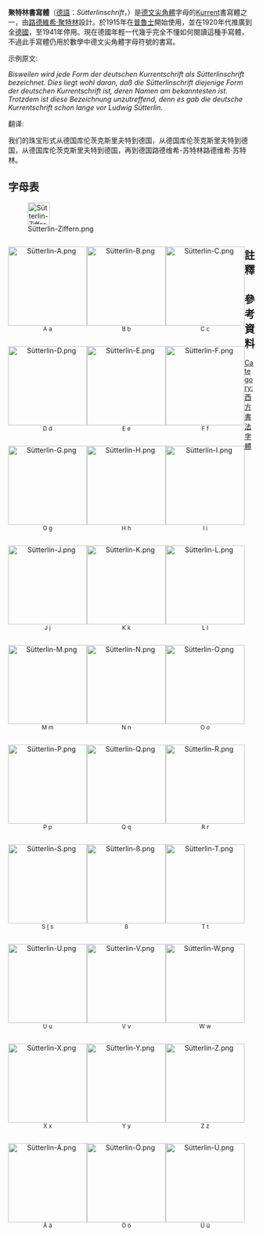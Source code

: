 {{Infobox writing system
|name      = 聚特林書寫體（拉丁字母的變體）
|type      = [[字母系統|字母系統]]
|time      = 1915－1970年代
|languages = [[德語|德語]]
|fam1      = [[哥特體|哥特體]]
|fam2      = [[德文尖角體|德文尖角體]]
|fam3      = {{tsl|en|Kurrent|Kurrent}}
|sample    = Sütterlin.svg
|caption   = 聚特林書寫體的使用範例。{{efn|{{lang|de|"我们的珠宝形式从德国库伦茨克斯里夫特到德国，从德国库伦茨克斯里夫特到德国，从德国库伦茨克斯里夫特到德国，再到德国路德维希-苏特林路德维希·苏特林。"}}<ref name="comm_File">{{Cite web | title = Sütterlin.svg | author = -donald- | publisher = Wikimedia Commons | date = 30 September 2008 | accessdate = 5 July 2017 | url = https://commons.wikimedia.org/wiki/File:Sütterlin.svg | archive-date = 2014-09-10 | archive-url = https://web.archive.org/web/20140910065813/http://commons.wikimedia.org/wiki/File:S%C3%BCtterlin.svg | dead-url = no }}</ref>}}
|imagesize = 250px
|iso15924  = Latf
}}
'''聚特林書寫體'''（[[德語|德語]]：''Sütterlinschrift''，{{IPA-de|ˈzʏtɐliːnˌʃʁɪft}}）是[[德文尖角體|德文尖角體]]字母的[[Kurrent|Kurrent]]書寫體之一，由[[路德維希·聚特林|路德維希·聚特林]]設計。於1915年在[[普魯士|普魯士]]開始使用，並在1920年代推廣到全[[德國|德國]]，至1941年停用。現在德國年輕一代幾乎完全不懂如何閱讀這種手寫體，不過此手寫體仍用於數學中德文尖角體字母符號的書寫。

示例原文:

''Bisweilen wird jede Form der deutschen Kurrentschrift als Sütterlinschrift bezeichnet. Dies liegt wohl daran, daß die Sütterlinschrift diejenige Form der deutschen Kurrentschrift ist, deren Namen am bekanntesten ist. Trotzdem ist diese Bezeichnung unzutreffend, denn es gab die deutsche Kurrentschrift schon lange vor Ludwig Sütterlin.''

翻译:

我们的珠宝形式从德国库伦茨克斯里夫特到德国，从德国库伦茨克斯里夫特到德国，从德国库伦茨克斯里夫特到德国，再到德国路德维希-苏特林路德维希·苏特林。

==字母表==
[[File:Sütterlin-Ziffern.png|x45px]]

<div style="float:left; text-align:center">
<div style="line-height:100%">
[[File:Sütterlin-A.png|161px]]<br />
<small>A a</small></div></div>
<div style="float:left; text-align:center">
<div style="line-height:100%">
[[File:Sütterlin-B.png|161px]]<br />
<small>B b</small></div></div>
<div style="float:left; text-align:center">
<div style="line-height:100%">
[[File:Sütterlin-C.png|161px]]<br />
<small>C c</small></div></div>
<div style="float:left; text-align:center">
<div style="line-height:100%">
[[File:Sütterlin-D.png|161px]]<br />
<small>D d</small></div></div>
<div style="float:left; text-align:center">
<div style="line-height:100%">
[[File:Sütterlin-E.png|161px]]<br />
<small>E e</small></div></div>
<div style="float:left; text-align:center">
<div style="line-height:100%">
[[File:Sütterlin-F.png|161px]]<br />
<small>F f</small></div></div>
<div style="float:left; text-align:center">
<div style="line-height:100%">
[[File:Sütterlin-G.png|161px]]<br />
<small>G g</small></div></div>
<div style="float:left; text-align:center">
<div style="line-height:100%">
[[File:Sütterlin-H.png|161px]]<br />
<small>H h</small></div></div>
<div style="float:left; text-align:center">
<div style="line-height:100%">
[[File:Sütterlin-I.png|161px]]<br />
<small>I i</small></div></div>
<div style="float:left; text-align:center">
<div style="line-height:100%">
[[File:Sütterlin-J.png|161px]]<br />
<small>J j</small></div></div>
<div style="float:left; text-align:center">
<div style="line-height:100%">
[[File:Sütterlin-K.png|161px]]<br />
<small>K k</small></div></div>
<div style="float:left; text-align:center">
<div style="line-height:100%">
[[File:Sütterlin-L.png|161px]]<br />
<small>L l</small></div></div>
<div style="float:left; text-align:center">
<div style="line-height:100%">
[[File:Sütterlin-M.png|161px]]<br />
<small>M m</small></div></div>
<div style="float:left; text-align:center">
<div style="line-height:100%">
[[File:Sütterlin-N.png|161px]]<br />
<small>N n</small></div></div>
<div style="float:left; text-align:center">
<div style="line-height:100%">
[[File:Sütterlin-O.png|161px]]<br />
<small>O o</small></div></div>
<div style="float:left; text-align:center">
<div style="line-height:100%">
[[File:Sütterlin-P.png|161px]]<br />
<small>P p</small></div></div>
<div style="float:left; text-align:center">
<div style="line-height:100%">
[[File:Sütterlin-Q.png|161px]]<br />
<small>Q q</small></div></div>
<div style="float:left; text-align:center">
<div style="line-height:100%">
[[File:Sütterlin-R.png|161px]]<br />
<small>R r</small></div></div>
<div style="float:left; text-align:center">
<div style="line-height:100%">
[[File:Sütterlin-S.png|161px]]<br />
<small>S [[长s|ſ]] s</small></div></div>
<div style="float:left; text-align:center">
<div style="line-height:100%">
[[File:Sütterlin-ß.png|161px]]<br />
<small>ß</small></div></div>
<div style="float:left; text-align:center">
<div style="line-height:100%">
[[File:Sütterlin-T.png|161px]]<br />
<small>T t</small></div></div>
<div style="float:left; text-align:center">
<div style="line-height:100%">
[[File:Sütterlin-U.png|161px]]<br />
<small>U u</small></div></div>
<div style="float:left; text-align:center">
<div style="line-height:100%">
[[File:Sütterlin-V.png|161px]]<br />
<small>V v</small></div></div>
<div style="float:left; text-align:center">
<div style="line-height:100%">
[[File:Sütterlin-W.png|161px]]<br />
<small>W w</small></div></div>
<div style="float:left; text-align:center">
<div style="line-height:100%">
[[File:Sütterlin-X.png|161px]]<br />
<small>X x</small></div></div>
<div style="float:left; text-align:center">
<div style="line-height:100%">
[[File:Sütterlin-Y.png|161px]]<br />
<small>Y y</small></div></div>
<div style="float:left; text-align:center">
<div style="line-height:100%">
[[File:Sütterlin-Z.png|161px]]<br />
<small>Z z</small></div></div>
<div style="float:left; text-align:center">
<div style="line-height:100%">
[[File:Sütterlin-Ä.png|161px]]<br />
<small>Ä ä</small></div></div>
<div style="float:left; text-align:center">
<div style="line-height:100%">
[[File:Sütterlin-Ö.png|161px]]<br />
<small>Ö ö</small></div></div>
<div style="float:left; text-align:center">
<div style="line-height:100%">
[[File:Sütterlin-Ü.png|161px]]<br />
<small>Ü ü</small></div></div>
{{clear}}

== 註釋 ==
{{Notelist}}

== 參考資料 ==
{{Reflist}}

{{European calligraphy}}
[[Category:西方書法字體|Category:西方書法字體]]